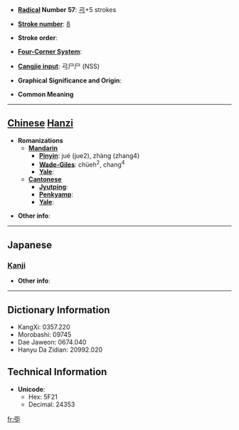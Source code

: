 * '''[[Wiktionary:Chinese radical index| Radical]] Number 57''': [[Wiktionary:Chinese radical index 弓|弓]]+5 strokes

* '''[[Wiktionary:Chinese total strokes index|Stroke number]]''': [[Wiktionary:Chinese total strokes index 8|8]]

* '''Stroke order''': 

* '''[[Wiktionary:Chinese four corner index|Four-Corner System]]''': 

* '''[[Wiktionary:Chinese Cangjie index|Cangjie input]]''': 弓尸尸 (NSS)

* '''Graphical Significance and Origin''': 

* '''Common Meaning'''

----

== [[Chinese]] [[Hanzi]] ==

* '''Romanizations'''
** '''[[Mandarin]]'''
*** '''[[Pinyin]]''': jué (jue2), zhàng (zhang4)
*** '''[[Wade-Giles]]''': chüeh<sup>2</sup>, chang<sup>4</sup>
*** '''[[Yale]]''': 
** '''[[Cantonese]]'''
*** '''[[Jyutping]]''':
*** '''[[Penkyamp]]''': 
*** '''[[Yale]]''': 

* '''Other info''': 

----

==Japanese==
===[[Kanji]]===
{{kanji|on readings=[[くつ]] (kutsu), [[ぐち]] (guchi), [[ちょう]] (chō)|kun readings=[[つよくいさましい]] (tsuyokuisamashii)}}

* '''Other info''':  

----

== Dictionary Information ==

* KangXi: 0357.220
* Morobashi: 09745
* Dae Jaweon: 0674.040
* Hanyu Da Zidian: 20992.020

== Technical Information ==

* '''Unicode''':
** Hex: 5F21
** Decimal: 24353

[[fr:弡]]
